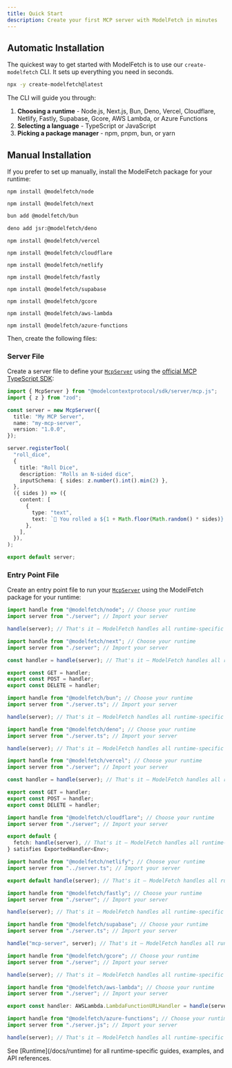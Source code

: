 ```yaml
---
title: Quick Start
description: Create your first MCP server with ModelFetch in minutes
---
```


## Automatic Installation

The quickest way to get started with ModelFetch is to use our `create-modelfetch` CLI. It sets up everything you need in seconds.

```bash title="Terminal"
npx -y create-modelfetch@latest
```

The CLI will guide you through:

1. **Choosing a runtime** - Node.js, Next.js, Bun, Deno, Vercel, Cloudflare, Netlify, Fastly, Supabase, Gcore, AWS Lambda, or Azure Functions
2. **Selecting a language** - TypeScript or JavaScript
3. **Picking a package manager** - npm, pnpm, bun, or yarn

## Manual Installation

If you prefer to set up manually, install the ModelFetch package for your runtime:

```npm title="Terminal" tab="Node.js"
npm install @modelfetch/node
```

```npm title="Terminal" tab="Next.js"
npm install @modelfetch/next
```

```bash title="Terminal" tab="Bun"
bun add @modelfetch/bun
```

```bash title="Terminal" tab="Deno"
deno add jsr:@modelfetch/deno
```

```npm title="Terminal" tab="Vercel"
npm install @modelfetch/vercel
```

```npm title="Terminal" tab="Cloudflare"
npm install @modelfetch/cloudflare
```

```npm title="Terminal" tab="Netlify"
npm install @modelfetch/netlify
```

```npm title="Terminal" tab="Fastly"
npm install @modelfetch/fastly
```

```npm title="Terminal" tab="Supabase"
npm install @modelfetch/supabase
```

```npm title="Terminal" tab="Gcore"
npm install @modelfetch/gcore
```

```npm title="Terminal" tab="AWS Lambda"
npm install @modelfetch/aws-lambda
```

```npm title="Terminal" tab="Azure Functions"
npm install @modelfetch/azure-functions
```

Then, create the following files:

### Server File

Create a server file to define your [`McpServer`](https://github.com/modelcontextprotocol/typescript-sdk?tab=readme-ov-file#server) using the [official MCP TypeScript SDK](https://github.com/modelcontextprotocol/typescript-sdk):

```typescript title="server.ts"
import { McpServer } from "@modelcontextprotocol/sdk/server/mcp.js";
import { z } from "zod";

const server = new McpServer({
  title: "My MCP Server",
  name: "my-mcp-server",
  version: "1.0.0",
});

server.registerTool(
  "roll_dice",
  {
    title: "Roll Dice",
    description: "Rolls an N-sided dice",
    inputSchema: { sides: z.number().int().min(2) },
  },
  ({ sides }) => ({
    content: [
      {
        type: "text",
        text: `🎲 You rolled a ${1 + Math.floor(Math.random() * sides)}!`,
      },
    ],
  }),
);

export default server;
```

### Entry Point File

Create an entry point file to run your [`McpServer`](https://github.com/modelcontextprotocol/typescript-sdk?tab=readme-ov-file#server) using the ModelFetch package for your runtime:

```typescript title="src/index.ts" tab="Node.js"
import handle from "@modelfetch/node"; // Choose your runtime
import server from "./server"; // Import your server

handle(server); // That's it — ModelFetch handles all runtime-specific details
```

```typescript title="app/[[...path]]/route.ts" tab="Next.js"
import handle from "@modelfetch/next"; // Choose your runtime
import server from "./server"; // Import your server

const handler = handle(server); // That's it — ModelFetch handles all runtime-specific details

export const GET = handler;
export const POST = handler;
export const DELETE = handler;
```

```typescript title="src/index.ts" tab="Bun"
import handle from "@modelfetch/bun"; // Choose your runtime
import server from "./server.ts"; // Import your server

handle(server); // That's it — ModelFetch handles all runtime-specific details
```

```typescript title="src/index.ts" tab="Deno"
import handle from "@modelfetch/deno"; // Choose your runtime
import server from "./server.ts"; // Import your server

handle(server); // That's it — ModelFetch handles all runtime-specific details
```

```typescript title="app/[[...path]]/route.ts" tab="Vercel"
import handle from "@modelfetch/vercel"; // Choose your runtime
import server from "./server"; // Import your server

const handler = handle(server); // That's it — ModelFetch handles all runtime-specific details

export const GET = handler;
export const POST = handler;
export const DELETE = handler;
```

```typescript title="src/index.ts" tab="Cloudflare"
import handle from "@modelfetch/cloudflare"; // Choose your runtime
import server from "./server"; // Import your server

export default {
  fetch: handle(server), // That's it — ModelFetch handles all runtime-specific details
} satisfies ExportedHandler<Env>;
```

```typescript title="netlify/edge-functions/index.ts" tab="Netlify"
import handle from "@modelfetch/netlify"; // Choose your runtime
import server from "../server.ts"; // Import your server

export default handle(server); // That's it — ModelFetch handles all runtime-specific details
```

```typescript title="src/index.ts" tab="Fastly"
import handle from "@modelfetch/fastly"; // Choose your runtime
import server from "./server"; // Import your server

handle(server); // That's it — ModelFetch handles all runtime-specific details
```

```typescript title="supabase/functions/mcp-server/index.ts" tab="Supabase"
import handle from "@modelfetch/supabase"; // Choose your runtime
import server from "./server.ts"; // Import your server

handle("mcp-server", server); // That's it — ModelFetch handles all runtime-specific details
```

```typescript title="src/index.ts" tab="Gcore"
import handle from "@modelfetch/gcore"; // Choose your runtime
import server from "./server"; // Import your server

handle(server); // That's it — ModelFetch handles all runtime-specific details
```

```typescript title="src/index.ts" tab="AWS Lambda"
import handle from "@modelfetch/aws-lambda"; // Choose your runtime
import server from "./server"; // Import your server

export const handler: AWSLambda.LambdaFunctionURLHandler = handle(server); // That's it — ModelFetch handles all runtime-specific details
```

```typescript title="src/index.ts" tab="Azure Functions"
import handle from "@modelfetch/azure-functions"; // Choose your runtime
import server from "./server.js"; // Import your server

handle(server); // That's it — ModelFetch handles all runtime-specific details
```

<Callout>
  See [Runtime](/docs/runtime) for all runtime-specific guides, examples, and
  API references.
</Callout>
